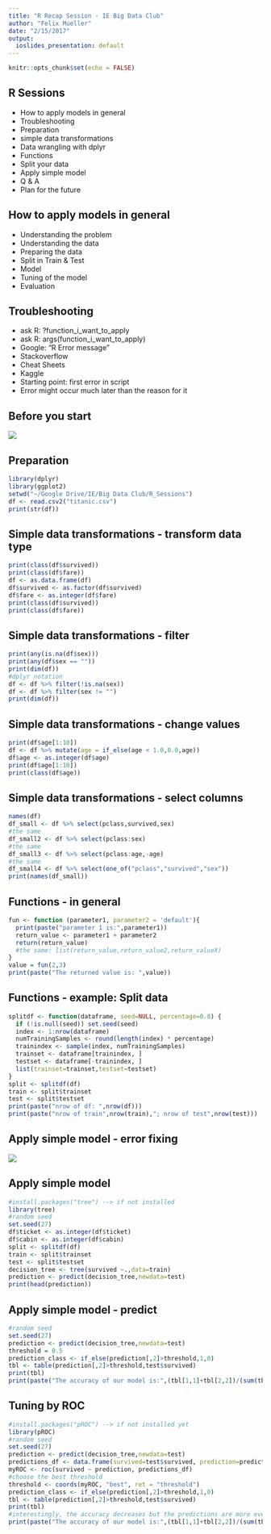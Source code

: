 ```yaml
---
title: "R Recap Session - IE Big Data Club"
author: "Felix Mueller"
date: "2/15/2017"
output:
  ioslides_presentation: default
---
```


```r
knitr::opts_chunk$set(echo = FALSE)
```

## R Sessions 
<div class="blue">
- How to apply models in general
- Troubleshooting
- Preparation
- simple data transformations
- Data wrangling with dplyr
- Functions
- Split your data
- Apply simple model
- Q & A
- Plan for the future
</div>
## How to apply models in general
<div class="blue">
- Understanding the problem
- Understanding the data
- Preparing the data
- Split in Train & Test
- Model 
- Tuning of the model
- Evaluation
</div>
## Troubleshooting
<div class="blue">
- ask  R: ?function_i_want_to_apply
- ask R: args(function_i_want_to_apply)
- Google: "R Error message"
- Stackoverflow
- Cheat Sheets
- Kaggle
- Starting point: first error in script
- Error might occur much later than the reason for it
</div>
## Before you start
![](~/Google Drive/IE/Big Data Club/R_Sessions/set_working_dir.png)

## Preparation {.smaller}
<div class="blue">
```r
library(dplyr)
library(ggplot2)
setwd("~/Google Drive/IE/Big Data Club/R_Sessions")
df <- read.csv2("titanic.csv")
print(str(df))
```
</div>
## Simple data transformations - transform data type {.smaller}
<div class="blue">
```r
print(class(df$survived))
print(class(df$fare))
df <- as.data.frame(df)
df$survived <- as.factor(df$survived)
df$fare <- as.integer(df$fare)
print(class(df$survived))
print(class(df$fare))
```
</div>
## Simple data transformations - filter {.smaller}
<div class="blue">
```r
print(any(is.na(df$sex)))
print(any(df$sex == ""))
print(dim(df))
#dplyr notation
df <- df %>% filter(!is.na(sex))
df <- df %>% filter(sex != "")
print(dim(df))
```
</div>
## Simple data transformations - change values {.smaller}
<div class="blue">
```r
print(df$age[1:10])
df <- df %>% mutate(age = if_else(age < 1.0,0.0,age))
df$age <- as.integer(df$age)
print(df$age[1:10])
print(class(df$age))
```
</div>
## Simple data transformations - select columns {.smaller}
<div class="blue">
```r
names(df)
df_small <- df %>% select(pclass,survived,sex)
#the same
df_small2 <- df %>% select(pclass:sex)
#the same
df_small3 <- df %>% select(pclass:age,-age)
#the same
df_small4 <- df %>% select(one_of("pclass","survived","sex"))
print(names(df_small))
```
</div>
## Functions - in general {.smaller}
<div class="blue">
```r
fun <- function (parameter1, parameter2 = 'default'){
  print(paste("parameter 1 is:",parameter1))
  return_value <- parameter1 + parameter2
  return(return_value)
  #the same: list(return_value,return_value2,return_valueX)
}
value = fun(2,3)
print(paste("The returned value is: ",value))
```
</div>
## Functions - example: Split data {.smaller}
<div class="blue">
```r
splitdf <- function(dataframe, seed=NULL, percentage=0.8) {
  if (!is.null(seed)) set.seed(seed)
  index <- 1:nrow(dataframe)
  numTrainingSamples <- round(length(index) * percentage)
  trainindex <- sample(index, numTrainingSamples)
  trainset <- dataframe[trainindex, ]
  testset <- dataframe[-trainindex, ]
  list(trainset=trainset,testset=testset)
}
split <- splitdf(df)
train <- split$trainset
test <- split$testset
print(paste("nrow of df: ",nrow(df)))
print(paste("nrow of train",nrow(train),"; nrow of test",nrow(test)))
```
</div>
## Apply simple model - error fixing {.smaller}
<div class="blue">
![](~/Google Drive/IE/Big Data Club/R_Sessions/tree_error.png)
</div>
## Apply simple model {.smaller}
<div class="blue">
```r
#install.packages("tree") --> if not installed
library(tree)
#random seed
set.seed(27)
df$ticket <- as.integer(df$ticket)
df$cabin <- as.integer(df$cabin)
split <- splitdf(df)
train <- split$trainset
test <- split$testset
decision_tree <- tree(survived ~.,data=train)
prediction <- predict(decision_tree,newdata=test)
print(head(prediction))
```
</div>
## Apply simple model - predict {.smaller}
<div class="blue">
```r
#random seed
set.seed(27)
prediction <- predict(decision_tree,newdata=test)
threshold = 0.5
prediction_class <- if_else(prediction[,2]>threshold,1,0)
tbl <- table(prediction[,2]>threshold,test$survived)
print(tbl)
print(paste("The accuracy of our model is:",(tbl[1,1]+tbl[2,2])/(sum(tbl))))
```
</div>
## Tuning by ROC {.smaller}
<div class="blue">
```r
#install.packages("pROC") --> if not installed yet
library(pROC)
#random seed
set.seed(27)
prediction <- predict(decision_tree,newdata=test)
predictions_df <- data.frame(survived=test$survived, prediction=prediction[,2])
myROC <- roc(survived ~ prediction, predictions_df)
#choose the best threshold
threshold <- coords(myROC, "best", ret = "threshold")
prediction_class <- if_else(prediction[,2]>threshold,1,0)
tbl <- table(prediction[,2]>threshold,test$survived)
print(tbl)
#interestingly, the accuracy decreases but the predictions are more even
print(paste("The accuracy of our model is:",(tbl[1,1]+tbl[2,2])/(sum(tbl))))
```
</div>
